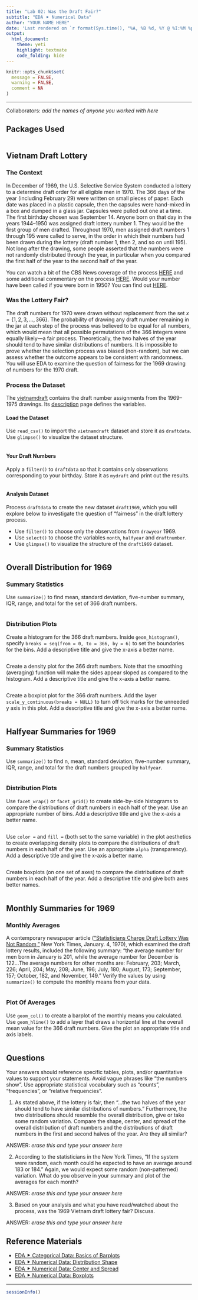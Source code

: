 ```yaml
---
title: "Lab 02: Was the Draft Fair?" 
subtitle: "EDA ⯈ Numerical Data"
author: "YOUR NAME HERE"
date: 'Last rendered on `r format(Sys.time(), "%A, %B %d, %Y @ %I:%M %p")`'
output: 
  html_document: 
    theme: yeti
    highlight: textmate
    code_folding: hide
---
```


```r
knitr::opts_chunk$set(
  message = FALSE,
  warning = FALSE,
  comment = NA
)
```
***

Collaborators: *add the names of anyone you worked with here*

## Packages Used

```r

```

## Vietnam Draft Lottery

### The Context

In December of 1969, the U.S. Selective Service System conducted a lottery to a determine draft order for all eligible men in 1970. The 366 days of the year (including February 29) were written on small pieces of paper. Each date was placed in a plastic capsule, then the capsules were hand-mixed in a box and dumped in a glass jar. Capsules were pulled out one at a time. The first birthday chosen was September 14. Anyone born on that day in the years 1944--1950 was assigned draft lottery number 1. They would be the first group of men drafted. Throughout 1970, men assigned draft numbers 1 through 195 were called to serve, in the order in which their numbers had been drawn during the lottery (draft number 1, then 2, and so on until 195). Not long after the drawing, some people asserted that the numbers were not randomly distributed through the year, in particular when you compared the first half of the year to the second half of the year.

You can watch a bit of the CBS News coverage of the process [HERE](https://youtu.be/aS3-HdthMVo) and some additional commentary on the process [HERE](https://youtu.be/OkJH6sapQMA). Would your number have been called if you were born in 1950? You can find out [HERE](https://www.usatoday.com/vietnam-war/draft-picker/).

### Was the Lottery Fair?

The draft numbers for 1970 were drawn without replacement from the set $x = \{1, 2, 3, ..., 366\}$. The probability of drawing any draft number remaining in the jar at each step of the process was believed to be equal for all numbers, which would mean that all possible permutations of the 366 integers were equally likely---a fair process. Theoretically, the two halves of the year should tend to have similar distributions of numbers. It is impossible to prove whether the selection process was biased (non-random), but we can assess whether the outcome appears to be consistent with randomness. You will use EDA to examine the question of fairness for the 1969 drawing of numbers for the 1970 draft.

### Process the Dataset

The [vietnamdraft](https://raw.githubusercontent.com/STAT-JET-ASU/Datasets/master/Instructor/vietnamdraft.csv) contains the draft number assignments from the 1969--1975 drawings. Its [description](https://stat-jet-asu.github.io/Datasets/InstructorDescriptions/vietnamdraft.html) page defines the variables.

#### Load the Dataset

Use `read_csv()` to import the `vietnamdraft` dataset and store it as `draftdata`. Use `glimpse()` to visualize the dataset structure.

```r

```

#### Your Draft Numbers

Apply a `filter()` to `draftdata` so that it contains only observations corresponding to your birthday. Store it as `mydraft` and print out the results. 

```r

```

#### Analysis Dataset

Process `draftdata` to create the new dataset `draft1969`, which you will explore below to investigate the question of "fairness" in the draft lottery process. 

* Use `filter()` to choose only the observations from `drawyear` 1969.
* Use `select()` to choose the variables `month`, `halfyear` and `draftnumber`.
* Use `glimpse()` to visualize the structure of the `draft1969` dataset.

```r

```

## Overall Distribution for 1969

### Summary Statistics

Use `summarize()` to find mean, standard deviation, five-number summary, IQR, range, and total for the set of 366 draft numbers.

```r

```

### Distribution Plots

Create a histogram for the 366 draft numbers. Inside `geom_histogram()`, specify `breaks = seq(from = 0, to = 366, by = 6)` to set the boundaries for the bins. Add a descriptive title and give the x-axis a better name.

```r

```

Create a density plot for the 366 draft numbers. Note that the smoothing (averaging) function will make the sides appear sloped as compared to the histogram. Add a descriptive title and give the x-axis a better name.

```r

```

Create a boxplot plot for the 366 draft numbers. Add the layer `scale_y_continuous(breaks = NULL)` to turn off tick marks for the unneeded y axis in this plot. Add a descriptive title and give the x-axis a better name.

```r

```

## Halfyear Summaries for 1969

### Summary Statistics

Use `summarize()` to find n, mean, standard deviation, five-number summary, IQR, range, and total for the draft numbers grouped by `halfyear`. 

```r

```

### Distribution Plots

Use `facet_wrap()` or `facet_grid()` to create side-by-side histograms to compare the distributions of draft numbers in each half of the year. Use an appropriate number of bins. Add a descriptive title and give the x-axis a better name.

```r

```

Use `color =` and `fill =` (both set to the same variable) in the plot aesthetics to create overlapping density plots to compare the distributions of draft numbers in each half of the year. Use an appropriate `alpha` (transparency). Add a descriptive title and give the x-axis a better name.

```r

```

Create boxplots (on one set of axes) to compare the distributions of draft numbers in each half of the year. Add a descriptive title and give both axes better names.

```r

```

## Monthly Summaries for 1969

### Monthly Averages

A contemporary newspaper article (<a href="https://www.nytimes.com/1970/01/04/archives/statisticians-charge-draft-lottery-was-not-random.html">“Statisticians Charge Draft Lottery Was Not Random,”</a> New York Times, January. 4, 1970), which examined the draft lottery results, included the following summary: "the average number for men born in January is 201, while the average number for December is 122...The average numbers for other months are: February, 203; March, 226; April, 204; May, 208; June, 196; July, 180; August, 173; September, 157; October, 182, and November, 149." Verify the values by using `summarize()` to compute the monthly means from your data. 

```r

```

### Plot Of Averages

Use `geom_col()` to create a barplot of the monthly means you calculated. Use `geom_hline()` to add a layer  that draws a horizontal line at the overall mean value for the 366 draft numbers. Give the plot an appropriate title and axis labels.

```r

```

## Questions

Your answers should reference specific tables, plots, and/or quantitative values to support your statements. Avoid vague phrases like "the numbers show". Use appropriate statistical vocabulary such as "counts", "frequencies", or "relative frequencies".

1) As stated above, if the lottery is fair, then "...the two halves of the year should tend to have similar distributions of numbers." Furthermore, the two distributions should resemble the overall distribution, give or take some random variation. Compare the shape, center, and spread of the overall distribution of draft numbers and the distributions of draft numbers in the first and second halves of the year. Are they all similar?

ANSWER: *erase this and type your answer here*

2) According to the statisticians in the New York Times, "If the system were random, each month could he expected to have an average around 183 or 184." Again, we would expect some random (non-patterned) variation. What do you observe in your summary and plot of the averages for each month? 

ANSWER: *erase this and type your answer here*

3) Based on your analysis and what you have read/watched about the process, was the 1969 Vietnam draft lottery fair? Discuss.

ANSWER: *erase this and type your answer here*

## Reference Materials

* [EDA ⯈ Categorical Data: Basics of Barplots](https://stat-jet-asu.github.io/Slides/STT3850/EDACategoricalPlots.html#1)
* [EDA ⯈ Numerical Data: Distribution Shape](https://stat-jet-asu.github.io/Slides/STT3850/EDANumericalShape.html#1)
* [EDA ⯈ Numerical Data: Center and Spread](https://stat-jet-asu.github.io/Slides/STT3850/EDANumericalCenterSpread.html#1)
* [EDA ⯈ Numerical Data: Boxplots](https://stat-jet-asu.github.io/Slides/STT3850/EDANumericalBox.html#1)

***
```r
sessionInfo()
```
